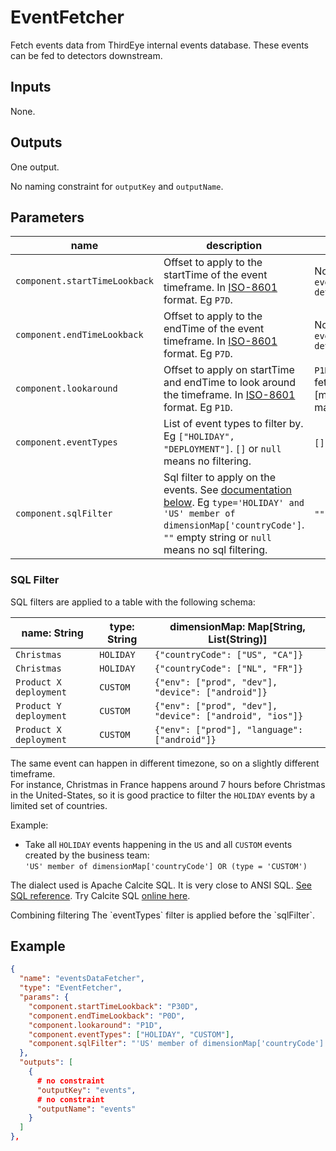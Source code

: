 
# EventFetcher

Fetch events data from ThirdEye internal events database. These events can be fed to detectors downstream.


## Inputs

None.


## Outputs

One output.

No naming constraint for `outputKey` and `outputName`.


## Parameters

| name  | description  | default value  |
|---|---|---|
|  `component.startTimeLookback` | Offset to apply to the startTime of the event timeframe. In [ISO-8601][iso-8601] format. Eg `P7D`. | No offset ie `eventStartTime = detectionStartTime` |
|  `component.endTimeLookback` | Offset to apply to the endTime of the event timeframe. In [ISO-8601][iso-8601] format. Eg `P7D`.  | No offset ie `eventEndTime = detectionEndTime` |
|  `component.lookaround` | Offset to apply on startTime and endTime to look around the timeframe. In [ISO-8601][iso-8601] format. Eg `P1D`. | `P1D` ie events are fetched on [minTime - 1 day, maxTime + 1 day]  |
| `component.eventTypes` | List of event types to filter by. Eg `["HOLIDAY", "DEPLOYMENT"]`. `[]` or `null` means no filtering. | `[]` ie no filtering |
| `component.sqlFilter` | Sql filter to apply on the events. See [documentation below](#sql-filter). Eg `type='HOLIDAY' and 'US' member of dimensionMap['countryCode']`. `""` empty string or `null` means no sql filtering. | `""` ie no sql filtering|


### SQL Filter

SQL filters are applied to a table with the following schema: 

| name: String  | type: String  | dimensionMap: Map[String, List(String)]  |
|---------------|---------------|------------------------------------------|
|  `Christmas` | `HOLIDAY` | `{"countryCode": ["US", "CA"]}` |
|  `Christmas` | `HOLIDAY` | `{"countryCode": ["NL", "FR"]}` |
|  `Product X deployment` | `CUSTOM` | `{"env": ["prod", "dev"], "device": ["android"]}` |
|  `Product Y deployment` | `CUSTOM` | `{"env": ["prod", "dev"], "device": ["android", "ios"]}` |
|  `Product X deployment` | `CUSTOM` | `{"env": ["prod"], "language": ["android"]}` |

The same event can happen in different timezone, so on a slightly different timeframe.   
For instance, Christmas in France happens around 7 hours before Christmas in the United-States, so 
it is good practice to filter the `HOLIDAY` events by a limited set of countries. 

Example: 
- Take all `HOLIDAY` events happening in the `US` and all `CUSTOM` events created by the business team:  
  `'US' member of dimensionMap['countryCode'] OR (type = 'CUSTOM')`

The dialect used is Apache Calcite SQL. It is very close to ANSI SQL. [See SQL reference](https://calcite.apache.org/docs/reference.html). Try Calcite SQL [online here](https://calcite-online.system.gavinray.dev).  

<Callout type="warning"> 
<span className="flex font-bold uppercase">Combining filtering</span>
The `eventTypes` filter is applied before the `sqlFilter`.
</Callout>


## Example

```json
{
  "name": "eventsDataFetcher",
  "type": "EventFetcher",
  "params": {
    "component.startTimeLookback": "P30D",
    "component.endTimeLookback": "P0D",
    "component.lookaround": "P1D",
    "component.eventTypes": ["HOLIDAY", "CUSTOM"],
    "component.sqlFilter": "'US' member of dimensionMap['countryCode'] OR (type = 'CUSTOM')"
  },
  "outputs": [
    {
      # no constraint
      "outputKey": "events",
      # no constraint
      "outputName": "events"
    }
  ]
},
```

[iso-8601]: https://en.wikipedia.org/wiki/ISO_8601#Durations
[calcite-sql]: https://calcite.apache.org/docs/reference.html
